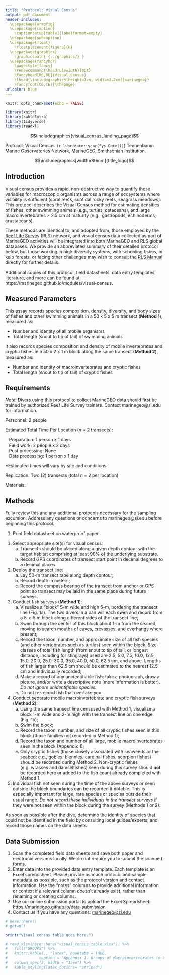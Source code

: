 ```yaml
---
title: "Protocol: Visual Census"
output: pdf_document
header-includes:
  \usepackage{wrapfig}
  \usepackage{caption}
    \captionsetup[table]{labelformat=empty}
  \usepackage{subcaption}
  \usepackage{float}
    \floatplacement{figure}{H}
  \usepackage{graphicx}
    \graphicspath{ {../graphics/} }
  \usepackage{fancyhdr}
    \pagestyle{fancy}
    \renewcommand{\headrulewidth}{0pt}
    \fancyhead[RO,RE]{Visual Census}
    \lhead{\includegraphics[height=1cm, width=3.2cm]{marinegeo}}
    \fancyfoot[CO,CE]{\thepage}
urlcolor: blue
---
```


```r
knitr::opts_chunk$set(echo = FALSE)

library(knitr)
library(kableExtra)
library(tidyverse)
library(readxl)
```

\noindent\rule{\textwidth}{0.4pt}

$$\includegraphics{visual_census_landing_page}$$


\underline{How to cite this work:} Protocol: Visual Census. (`r lubridate::year(Sys.Date())`) Tennenbaum Marine Observatories Network, MarineGEO, Smithsonian Institution.

\vspace{\baselineskip}

$$\includegraphics[width=80mm]{title_logo}$$

\thispagestyle{empty}
\clearpage
\pagenumbering{arabic}

\noindent\rule{\textwidth}{0.4pt}

## Introduction

Visual census provides a rapid, non-destructive way to quantify these variables for macroscopic organisms across a range of ecosystems where visibility is sufficient (coral reefs, subtidal rocky reefs, seagrass meadows). This protocol describes the Visual Census method for estimating densities of fishes, other swimming animals (e.g., turtles, cetaceans), and large macroinvertebrates > 2.5 cm at maturity (e.g., gastropods, echinoderms, crustaceans).

These methods are identical to, and adopted from, those employed by the [Reef Life Survey](https://reeflifesurvey.com/) (RLS) network, and visual census data collected as part of MarineGEO activities will be integrated into both MarineGEO and RLS global databases. We provide an abbreviated summary of their detailed protocol below, but those working in high diversity systems, with schooling fishes, in kelp forests, or facing other challenges may wish to consult the [RLS Manual](https://marinegeo.github.io/assets/modules/visual-census/RLS Methods Manual.pdf) directly for further details.

Additional copies of this protocol, field datasheets, data entry templates, literature, and more can be found at: https://marinegeo.github.io/modules/visual-census.

\noindent\rule{\textwidth}{0.4pt}

## Measured Parameters

This assay records species composition, density, diversity, and body sizes of fishes and other swimming animals in a 50 x 5 x 5 m transect (**Method 1**), measured as:

*	Number and identity of all mobile organisms
*	Total length (snout to tip of tail) of swimming animals

It also records species composition and density of mobile invertebrates and cryptic fishes in a 50 x 2 x 1 m block along the same transect (**Method 2**), measured as:

*	Number and identity of macroinvertebrates and cryptic fishes
*	Total length (snout to tip of tail) of cryptic fishes

\noindent\rule{\textwidth}{0.4pt}

## Requirements

*Note:* Divers using this protocol to collect MarineGEO data should first be trained by authorized Reef Life Survey trainers. Contact marinegeo@si.edu for information.  

Personnel: 2 people

Estimated Total Time Per Location (*n* = 2 transects):

|    Preparation: 1 person x 1 days
|    Field work: 2 people x 2 days
|    Post processing: None
|    Data processing: 1 person x 1 day

*Estimated times will vary by site and conditions

Replication: Two (2) transects (total *n* = 2 per location)

Materials:

\underline{Fieldwork:}

\renewcommand{\labelitemi}{$\square$}
\setlength{\parskip}{0.1em}
\begin{itemize}
  \item 1 50-m metric transect tape
  \item Hand-held GPS unit
  \item Dive slate
  \item Pencils
  \item Field data sheet printed on waterproof paper
  \item Underwater camera to record images of species that cannot be identified in field
\end{itemize}
\vspace{\baselineskip}

\noindent\rule{\textwidth}{0.4pt}

## Methods

Fully review this and any additional protocols necessary for the sampling excursion. Address any questions or concerns to marinegeo@si.edu before beginning this protocol.
\vspace{\baselineskip}


\underline{Preparation:}

1.	Print field datasheet on waterproof paper.
\vspace{\baselineskip}

\underline{Fieldwork:}

1.	Select appropriate site(s) for visual census:
      a.	Transects should be placed along a given depth contour with the target habitat comprising at least 90% of the underlying substrate.
      b.	Record GPS coordinates of transect start point in decimal degrees to 5 decimal places.
2.	Deploy the transect line:
      a.	Lay 50-m transect tape along depth contour;
      b.	Record depth in meters;
      c.	Record the compass bearing of the transect from anchor or GPS point so transect may be laid in the same place during future surveys.
3.	Conduct fish surveys (**Method 1**):
      a.	Visualize a “block” 5-m wide and high 5-m, bordering the transect line (Fig. 1a). The two divers in a pair will each swim and record from a 5-x-5 m block along different sides of the transect line;
      b.	Swim through the center of this block about 1-m from the seabed, moving to search mouths of caves, crevasses, and overhangs where present;
      c.	Record the taxon, number, and approximate size of all fish species (and other vertebrates such as turtles) seen within the block. Size-classes of total fish length (from snout to tip of tail, or longest distance, including for stingrays) used are 2.5, 5.0, 7.5, 10.0, 12.5, 15.0, 20.0, 25.0, 30.0, 35.0, 40.0, 50.0, 62.5 cm, and above. Lengths of fish larger than 62.5 cm should be estimated to the nearest 12.5 cm and individually recorded;
      d.	Make a record of any unidentifiable fish: take a photograph, draw a picture, and/or write a descriptive note (more information is better). *Do not ignore unidentifiable species.*
      e.	Do not re-record fish that overtake you.
4.	Conduct separate mobile macroinvertebrate and cryptic fish surveys (**Method 2**):
      a.	Using the same transect line censused with Method 1, visualize a block 1-m wide and 2-m high with the transect line on one edge. (Fig. 1b);
      b.	Swim the block;
      c.	Record the taxon, number, and size of all cryptic fishes seen in this block (those families not recorded in Method 1);
      d.	Record the taxon and number of all large, mobile macroinvertebrates seen in the block (Appendix 1);
      e.	Only cryptic fishes (those closely associated with seaweeds or the seabed; e.g., gobies, blennies, cardinal fishes, scorpion fishes) should be recorded during Method 2. Non-cryptic fishes (e.g. wrasses and damselfishes) seen during this survey should **not** be recorded here or added to the fish count already completed with Method 1.
5.	Individual fish not seen during the time of the above surveys or seen outside the block boundaries can be recorded if notable. This is especially important for large, rare species or species outside their usual range. *Do not record these individuals in the transect surveys* if they were not seen within the block during the survey (Methods 1 or 2).
\vspace{\baselineskip}

\begin{figure}[h]
\caption{Survey Diagrams}
\label{fig:image2}

\begin{subfigure}{0.5\textwidth}
\includegraphics[width=0.9\linewidth, height=5cm]{pelagic_survey}
\caption{Method 1: Swimming Animal survey diagram.}
\label{fig:subim1}
\end{subfigure}
\begin{subfigure}{0.5\textwidth}
\includegraphics[width=0.9\linewidth, height=5cm]{benthic_survey}
\caption{Method 2: Macroinvertebrate and Cryptic Fish survey diagram.}
\label{fig:subim2}
\end{subfigure}

\end{figure}

As soon as possible after the dive, determine the identity of species that could not be identified in the field by consulting local guides/experts, and record those names on the data sheets.

\noindent\rule{\textwidth}{0.4pt}

## Data Submission

1. Scan the completed field data sheets and save both paper and electronic versions locally. We do not require you to submit the scanned forms.
2. Enter data into the provided data entry template. Each template is an Excel spreadsheet. Please provide as much protocol and sample metadata as possible, such as the protocol version and contact information. Use the “notes” columns to provide additional information or context if a relevant column doesn’t already exist, rather than renaming or creating columns.
3. Use our online submission portal to upload the Excel Spreadsheet: [https://marinegeo.github.io/data-submission](https://marinegeo.github.io/data-submission)
4. Contact us if you have any questions: [marinegeo@si.edu](mailto:marinegeo@si.edu)

\clearpage

```r

# here::here()
# getwd()

print("Visual census table goes here.")

# read_xlsx(here::here("visual_census_table.xlsx")) %>%
#   fill("GROUPS") %>%
#   knitr::kable(., "latex", booktabs = TRUE,
#              caption = "Appendix 1. Groups of Macroinvertebrates to Count During Macroinvertebrate and Cryptic Fish Survey") %>%
#   column_spec(3, width = "15em") %>%
#   kable_styling(latex_options= "striped")

```

\vspace*{\fill}
\begin{center}
\includegraphics[height=1.5cm, width=4.8cm]{smithsonian}\\
marinegeo@si.edu
\end{center}
